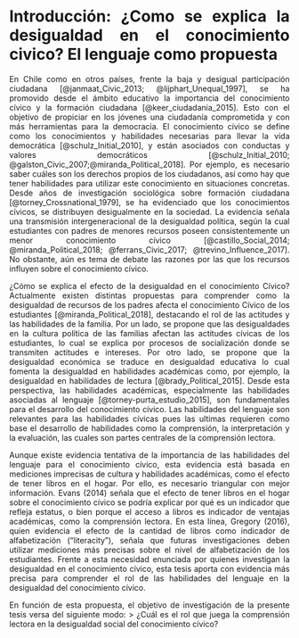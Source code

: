 
<div style="text-align: justify">

# Introducción: ¿Como se explica la desigualdad en el conocimiento civico? El lenguaje como propuesta

En Chile como en otros países, frente la baja y desigual participación ciudadana [@janmaat_Civic_2013; @lijphart_Unequal_1997], se ha promovido desde el ámbito educativo la importancia del conocimiento cívico y la formación ciudadana [@keer_ciudadania_2015].  Esto con el objetivo de propiciar en los jóvenes una ciudadanía comprometida y con más herramientas para la democracia. El conocimiento cívico se define como los conocimientos y habilidades necesarias para llevar la vida democrática [@schulz_Initial_2010], y están asociados con conductas y valores democráticos [@schulz_Initial_2010; @galston_Civic_2007;@miranda_Political_2018]. Por ejemplo, es necesario saber cuáles son los derechos propios de los ciudadanos, así como hay que tener habilidades para utilizar este conocimiento en situaciones concretas. Desde años de investigación sociológica sobre formación ciudadana [@torney_Crossnational_1979], se ha evidenciado que los conocimientos cívicos, se distribuyen desigualmente en la sociedad. La evidencia señala una transmisión intergeneracional de la desigualdad política, según la cual estudiantes con padres de menores recursos poseen consistentemente un menor conocimiento cívico [@castillo_Social_2014; @miranda_Political_2018; @ferrans_Civic_2017; @trevino_Influence_2017]. No obstante, aún es tema de debate las razones por las que los recursos influyen sobre el conocimiento cívico. 

¿Cómo se explica el efecto de la desigualdad en el conocimiento Cívico? Actualmente existen distintas propuestas para comprender como la desigualdad de recursos de los padres afecta el conocimiento Cívico de los estudiantes [@miranda_Political_2018], destacando el rol de las actitudes y las habilidades de la familia. Por un lado, se propone que las desigualdades en la cultura política de las familias afectan las actitudes cívicas de los estudiantes, lo cual se explica por procesos de socialización donde se transmiten actitudes e intereses. Por otro lado, se propone que la desigualdad económica se traduce en desigualdad educativa lo cual fomenta la desigualdad en habilidades académicas como, por ejemplo, la desigualdad en habilidades de lectura [@brady_Political_2015]. Desde esta perspectiva, las habilidades académicas, especialmente las habilidades asociadas al lenguaje [@torney-purta_estudio_2015], son fundamentales para el desarrollo del conocimiento cívico. Las habilidades del lenguaje son relevantes para las habilidades cívicas pues las ultimas requieren como base el desarrollo de habilidades como la comprensión, la interpretación y la evaluación, las cuales son partes centrales de la comprensión lectora. 


Aunque existe evidencia tentativa de la importancia de las habilidades del lenguaje para el conocimiento cívico, esta evidencia está basada en mediciones imprecisas de cultura y habilidades académicas, como el efecto de tener libros en el hogar. Por ello, es necesario triangular con mejor información. Evans (2014) señala que el efecto de tener libros en el hogar sobre el conocimiento cívico se podría explicar por qué es un indicador que refleja estatus, o bien porque el acceso a libros es indicador de ventajas académicas, como la comprensión lectora. En esta línea, Gregory (2016), quien evidencia el efecto de la cantidad de libros como indicador de alfabetización (“literacity”), señala que futuras investigaciones deben utilizar mediciones más precisas sobre el nivel de alfabetización de los estudiantes. Frente a esta necesidad enunciada por quienes investigan la desigualdad en el conocimiento cívico, esta tesis aporta con evidencia más precisa para comprender el rol de las habilidades del lenguaje en la desigualdad del conocimiento cívico. 


En función de esta propuesta, el objetivo de investigación de la presente tesis versa del siguiente modo:
> ¿Cuál es el rol que juega la comprensión lectora en la desigualdad social del conocimiento cívico? 




